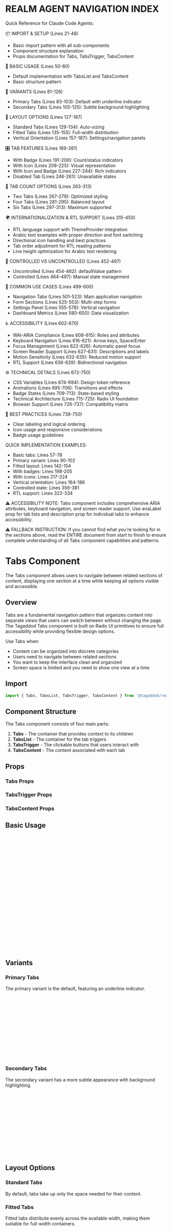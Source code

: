 
<Meta of={TabsStories} />


REALM AGENT NAVIGATION INDEX
=============================
Quick Reference for Claude Code Agents:

📦 IMPORT & SETUP (Lines 21-48)
- Basic import pattern with all sub-components
- Component structure explanation
- Props documentation for Tabs, TabsTrigger, TabsContent

🎯 BASIC USAGE (Lines 50-80)
- Default implementation with TabsList and TabsContent
- Basic structure pattern

🎨 VARIANTS (Lines 81-126)
- Primary Tabs (Lines 83-103): Default with underline indicator
- Secondary Tabs (Lines 105-125): Subtle background highlighting

📐 LAYOUT OPTIONS (Lines 127-187)
- Standard Tabs (Lines 129-134): Auto-sizing
- Fitted Tabs (Lines 135-155): Full-width distribution
- Vertical Orientation (Lines 157-187): Settings/navigation panels

🎛️ TAB FEATURES (Lines 189-261)
- With Badge (Lines 191-206): Count/status indicators
- With Icon (Lines 208-225): Visual representation
- With Icon and Badge (Lines 227-244): Rich indicators
- Disabled Tab (Lines 246-261): Unavailable states

🔢 TAB COUNT OPTIONS (Lines 263-313)
- Two Tabs (Lines 267-279): Optimized styling
- Four Tabs (Lines 281-295): Balanced layout
- Six Tabs (Lines 297-313): Maximum supported

🌍 INTERNATIONALIZATION & RTL SUPPORT (Lines 315-450)
- RTL language support with ThemeProvider integration
- Arabic text examples with proper direction and font switching  
- Directional icon handling and best practices
- Tab order adjustment for RTL reading patterns
- Line height optimization for Arabic text rendering

🔄 CONTROLLED VS UNCONTROLLED (Lines 452-497)
- Uncontrolled (Lines 454-462): defaultValue pattern
- Controlled (Lines 464-497): Manual state management

💼 COMMON USE CASES (Lines 499-600)
- Navigation Tabs (Lines 501-523): Main application navigation
- Form Sections (Lines 525-553): Multi-step forms
- Settings Panel (Lines 555-578): Vertical navigation
- Dashboard Metrics (Lines 580-600): Data visualization

♿ ACCESSIBILITY (Lines 602-670)
- WAI-ARIA Compliance (Lines 608-615): Roles and attributes
- Keyboard Navigation (Lines 616-621): Arrow keys, Space/Enter
- Focus Management (Lines 622-626): Automatic panel focus
- Screen Reader Support (Lines 627-631): Descriptions and labels
- Motion Sensitivity (Lines 632-635): Reduced motion support
- RTL Support (Lines 636-639): Bidirectional navigation

⚙️ TECHNICAL DETAILS (Lines 672-750)
- CSS Variables (Lines 674-694): Design token reference
- Animations (Lines 695-706): Transitions and effects
- Badge States (Lines 709-713): State-based styling
- Technical Architecture (Lines 715-725): Radix UI foundation
- Browser Support (Lines 726-737): Compatibility matrix

🎯 BEST PRACTICES (Lines 738-750)
- Clear labeling and logical ordering
- Icon usage and responsive considerations
- Badge usage guidelines

QUICK IMPLEMENTATION EXAMPLES:
- Basic tabs: Lines 57-78
- Primary variant: Lines 90-102
- Fitted layout: Lines 142-154
- With badges: Lines 198-205
- With icons: Lines 217-224
- Vertical orientation: Lines 164-186
- Controlled state: Lines 356-381
- RTL support: Lines 322-334

⚠️ ACCESSIBILITY NOTE:
Tabs component includes comprehensive ARIA attributes, keyboard navigation, and screen reader support. Use ariaLabel prop for tab lists and description prop for individual tabs to enhance accessibility.

⚠️ FALLBACK INSTRUCTION:
If you cannot find what you're looking for in the sections above, 
read the ENTIRE document from start to finish to ensure complete 
understanding of all Tabs component capabilities and patterns.


# Tabs Component

The Tabs component allows users to navigate between related sections of content, displaying one section at a time while keeping all options visible and accessible.

## Overview

Tabs are a fundamental navigation pattern that organizes content into separate views that users can switch between without changing the page. The Tagaddod Tabs component is built on Radix UI primitives to ensure full accessibility while providing flexible design options.

Use Tabs when:
- Content can be organized into discrete categories
- Users need to navigate between related sections
- You want to keep the interface clean and organized
- Screen space is limited and you need to show one view at a time

## Import

```jsx
import { Tabs, TabsList, TabsTrigger, TabsContent } from '@tagaddod/react';
```

## Component Structure

The Tabs component consists of four main parts:

1. **Tabs** - The container that provides context to its children
2. **TabsList** - The container for the tab triggers
3. **TabsTrigger** - The clickable buttons that users interact with
4. **TabsContent** - The content associated with each tab

## Props

### Tabs Props

<ArgTypes of={Tabs} />

### TabsTrigger Props

<ArgTypes of={TabsTrigger} />

### TabsContent Props

<ArgTypes of={TabsContent} />

## Basic Usage

<Canvas of={TabsStories.Default} />

```jsx
import { Tabs, TabsList, TabsTrigger, TabsContent } from '@tagaddod/react';

<Tabs defaultValue="tab1" ariaLabel="Content tabs">
  <TabsList>
    <TabsTrigger value="tab1">Tab 1</TabsTrigger>
    <TabsTrigger value="tab2">Tab 2</TabsTrigger>
    <TabsTrigger value="tab3">Tab 3</TabsTrigger>
  </TabsList>
  <TabsContent value="tab1">
    <div style={{ padding: '16px', backgroundColor: '#f9fafb', borderRadius: '8px' }}>
      Tab one content
    </div>
  </TabsContent>
  <TabsContent value="tab2">
    <div style={{ padding: '16px', backgroundColor: '#f9fafb', borderRadius: '8px' }}>
      Tab two content
    </div>
  </TabsContent>
  <TabsContent value="tab3">
    <div style={{ padding: '16px', backgroundColor: '#f9fafb', borderRadius: '8px' }}>
      Tab three content
    </div>
  </TabsContent>
</Tabs>
```

## Variants

### Primary Tabs

The primary variant is the default, featuring an underline indicator.

<Canvas of={TabsStories.Primary} />

```jsx
<Tabs variant="primary" defaultValue="tab1" ariaLabel="Primary tabs example">
  <TabsList>
    <TabsTrigger value="tab1">Tab 1</TabsTrigger>
    <TabsTrigger value="tab2">Tab 2</TabsTrigger>
    <TabsTrigger value="tab3">Tab 3</TabsTrigger>
  </TabsList>
  <TabsContent value="tab1">
    <div style={{ padding: '16px', backgroundColor: '#f9fafb', borderRadius: '8px' }}>
      Primary variant - Tab one content
    </div>
  </TabsContent>
  {/* Other tab contents */}
</Tabs>
```

### Secondary Tabs

The secondary variant has a more subtle appearance with background highlighting.

<Canvas of={TabsStories.Secondary} />

```jsx
<Tabs variant="secondary" defaultValue="tab1" ariaLabel="Secondary tabs example">
  <TabsList>
    <TabsTrigger value="tab1">Tab 1</TabsTrigger>
    <TabsTrigger value="tab2">Tab 2</TabsTrigger>
    <TabsTrigger value="tab3">Tab 3</TabsTrigger>
  </TabsList>
  <TabsContent value="tab1">
    <div style={{ padding: '16px', backgroundColor: '#f9fafb', borderRadius: '8px' }}>
      Secondary variant - Tab one content
    </div>
  </TabsContent>
  {/* Other tab contents */}
</Tabs>
```

## Layout Options

### Standard Tabs

By default, tabs take up only the space needed for their content.

<Canvas of={TabsStories.Default} />

### Fitted Tabs

Fitted tabs distribute evenly across the available width, making them suitable for full-width containers.

<Canvas of={TabsStories.Fitted} />

```jsx
<Tabs fitted defaultValue="tab1" ariaLabel="Fitted tabs example">
  <TabsList>
    <TabsTrigger value="tab1">Tab 1</TabsTrigger>
    <TabsTrigger value="tab2">Tab 2</TabsTrigger>
    <TabsTrigger value="tab3">Tab 3</TabsTrigger>
  </TabsList>
  <TabsContent value="tab1">
    <div style={{ padding: '16px', backgroundColor: '#f9fafb', borderRadius: '8px' }}>
      Fitted tabs - Tab one content
    </div>
  </TabsContent>
  {/* Other tab contents */}
</Tabs>
```

### Vertical Orientation

For certain interfaces, tabs can be displayed vertically.

<Canvas of={TabsStories.VerticalOrientation} />

```jsx
<Tabs 
  orientation="vertical" 
  variant="secondary"
  defaultValue="tab1" 
  ariaLabel="Vertical tabs example"
>
  <div style={{ display: 'flex', gap: '20px' }}>
    <TabsList style={{ flexDirection: 'column', alignItems: 'flex-start' }}>
      <TabsTrigger value="tab1">Account</TabsTrigger>
      <TabsTrigger value="tab2">Security</TabsTrigger>
      <TabsTrigger value="tab3">Notifications</TabsTrigger>
    </TabsList>
    <div style={{ flex: 1 }}>
      <TabsContent value="tab1">
        <div style={{ padding: '16px', backgroundColor: '#f9fafb', borderRadius: '8px', minHeight: '150px' }}>
          <h3>Account Settings</h3>
          <p>Manage your account information.</p>
        </div>
      </TabsContent>
      {/* Other tab contents */}
    </div>
  </div>
</Tabs>
```

## Tab Features

### With Badge

Add badges to indicate counts or status.

<Canvas of={TabsStories.WithBadge} />

```jsx
<Tabs defaultValue="tab1" ariaLabel="Tabs with badge">
  <TabsList>
    <TabsTrigger value="tab1">Tab 1</TabsTrigger>
    <TabsTrigger value="tab2" badge="3">Tab 2</TabsTrigger>
    <TabsTrigger value="tab3">Tab 3</TabsTrigger>
  </TabsList>
  {/* Tab contents */}
</Tabs>
```

### With Icon

Include icons to visually represent tab content.

<Canvas of={TabsStories.WithIcon} />

```jsx
import { IconHome, IconUser, IconSettings } from '@tabler/icons-react';

<Tabs defaultValue="tab1" ariaLabel="Tabs with icons">
  <TabsList>
    <TabsTrigger value="tab1" icon={<IconHome size={18} />}>Home</TabsTrigger>
    <TabsTrigger value="tab2" icon={<IconUser size={18} />}>Profile</TabsTrigger>
    <TabsTrigger value="tab3" icon={<IconSettings size={18} />}>Settings</TabsTrigger>
  </TabsList>
  {/* Tab contents */}
</Tabs>
```

### With Icon and Badge

Combine icons and badges for rich tab indicators.

<Canvas of={TabsStories.WithIconAndBadge} />

```jsx
import { IconHome, IconBell, IconSettings } from '@tabler/icons-react';

<Tabs defaultValue="tab1" ariaLabel="Tabs with icons and badge">
  <TabsList>
    <TabsTrigger value="tab1" icon={<IconHome size={18} />}>Home</TabsTrigger>
    <TabsTrigger value="tab2" icon={<IconBell size={18} />} badge="5">Notifications</TabsTrigger>
    <TabsTrigger value="tab3" icon={<IconSettings size={18} />}>Settings</TabsTrigger>
  </TabsList>
  {/* Tab contents */}
</Tabs>
```

### Disabled Tab

Disable specific tabs that are currently unavailable.

<Canvas of={TabsStories.DisabledTab} />

```jsx
<Tabs defaultValue="tab1" ariaLabel="Tabs with disabled tab">
  <TabsList>
    <TabsTrigger value="tab1">Tab 1</TabsTrigger>
    <TabsTrigger value="tab2" disabled>Tab 2 (Disabled)</TabsTrigger>
    <TabsTrigger value="tab3">Tab 3</TabsTrigger>
  </TabsList>
  {/* Tab contents */}
</Tabs>
```

## Tab Count Options

The Tabs component supports 2-6 tabs with optimized styling for each configuration.

### Two Tabs

<Canvas of={TabsStories.Count2} />

```jsx
<Tabs count={2} defaultValue="tab1">
  <TabsList>
    <TabsTrigger value="tab1">Tab 1</TabsTrigger>
    <TabsTrigger value="tab2">Tab 2</TabsTrigger>
  </TabsList>
  {/* Tab contents */}
</Tabs>
```

### Four Tabs

<Canvas of={TabsStories.Count4} />

```jsx
<Tabs count={4} defaultValue="tab1">
  <TabsList>
    <TabsTrigger value="tab1">Tab 1</TabsTrigger>
    <TabsTrigger value="tab2">Tab 2</TabsTrigger>
    <TabsTrigger value="tab3">Tab 3</TabsTrigger>
    <TabsTrigger value="tab4">Tab 4</TabsTrigger>
  </TabsList>
  {/* Tab contents */}
</Tabs>
```

### Six Tabs

<Canvas of={TabsStories.Count6} />

```jsx
<Tabs count={6} defaultValue="tab1">
  <TabsList>
    <TabsTrigger value="tab1">Tab 1</TabsTrigger>
    <TabsTrigger value="tab2">Tab 2</TabsTrigger>
    <TabsTrigger value="tab3">Tab 3</TabsTrigger>
    <TabsTrigger value="tab4">Tab 4</TabsTrigger>
    <TabsTrigger value="tab5">Tab 5</TabsTrigger>
    <TabsTrigger value="tab6">Tab 6</TabsTrigger>
  </TabsList>
  {/* Tab contents */}
</Tabs>
```

## Internationalization and RTL Support

The Tabs component provides comprehensive Right-to-Left (RTL) language support when used with the `ThemeProvider`. This includes automatic font switching, proper icon positioning, tab order adjustment, and directional icon handling.

### Using with ThemeProvider

For full RTL support, wrap your application with `ThemeProvider`:

```jsx
import { ThemeProvider, Tabs, TabsList, TabsTrigger, TabsContent } from '@tagaddod-design/react';
import { IconUser, IconSettings } from '@tabler/icons-react';

function App() {
  return (
    <ThemeProvider defaultDirection="rtl" defaultLocale="ar">
      <Tabs defaultValue="profile" ariaLabel="Navigation tabs">
        <TabsList>
          <TabsTrigger value="profile" icon={<IconUser size={18} />}>
            الملف الشخصي
          </TabsTrigger>
          <TabsTrigger value="settings" icon={<IconSettings size={18} />}>
            الإعدادات
          </TabsTrigger>
        </TabsList>
        <TabsContent value="profile">
          <div style={{ padding: '16px', backgroundColor: '#f9fafb', borderRadius: '8px' }}>
            محتوى الملف الشخصي
          </div>
        </TabsContent>
        <TabsContent value="settings">
          <div style={{ padding: '16px', backgroundColor: '#f9fafb', borderRadius: '8px' }}>
            محتوى الإعدادات
          </div>
        </TabsContent>
      </Tabs>
    </ThemeProvider>
  );
}
```

### Automatic RTL Adjustments

When RTL is enabled via ThemeProvider or the `dir` prop, the Tabs component automatically:

1. **Font Switching**: Changes from Outfit (English) to Tajawal (Arabic) font
2. **Tab Order**: Adjusts visual order of tabs for RTL reading direction
3. **Icon Positioning**: Positions tab icons correctly in RTL layouts
4. **Line Height**: Applies appropriate line height for Arabic text rendering (`--t-line-height-arabic`)
5. **Content Direction**: Ensures tab content follows RTL text direction
6. **Active Indicator**: Adjusts active tab indicator positioning for RTL
7. **Badge Positioning**: Properly positions badges in RTL tab layouts

<Canvas of={TabsStories.RTL} />

```jsx
<Tabs dir="rtl" defaultValue="tab1" ariaLabel="RTL tabs example">
  <TabsList>
    <TabsTrigger value="tab1" icon={<IconHome size={18} />}>الرئيسية</TabsTrigger>
    <TabsTrigger value="tab2" icon={<IconUser size={18} />} badge="3">الملف الشخصي</TabsTrigger>
    <TabsTrigger value="tab3" icon={<IconSettings size={18} />}>الإعدادات</TabsTrigger>
  </TabsList>
  <TabsContent value="tab1">
    <div style={{ padding: '16px', backgroundColor: '#f9fafb', borderRadius: '8px' }}>
      محتوى التبويب الأول
    </div>
  </TabsContent>
  {/* Other tab contents */}
</Tabs>
```

### Directional Icon Handling

**Important**: When using directional icons in tabs (like navigation arrows, chevrons), choose appropriate icons based on direction:

```jsx
import { useTheme } from '@tagaddod-design/react';
import { IconArrowLeft, IconArrowRight, IconChevronLeft, IconChevronRight } from '@tabler/icons-react';

function DirectionalTabs() {
  const { isRTL } = useTheme();
  
  const NextIcon = isRTL ? IconChevronLeft : IconChevronRight;
  const PrevIcon = isRTL ? IconChevronRight : IconChevronLeft;
  
  return (
    <Tabs defaultValue="current" ariaLabel="Navigation tabs">
      <TabsList>
        <TabsTrigger value="previous" icon={<PrevIcon size={18} />}>
          {isRTL ? 'السابق' : 'Previous'}
        </TabsTrigger>
        <TabsTrigger value="current">
          {isRTL ? 'الحالي' : 'Current'}
        </TabsTrigger>
        <TabsTrigger value="next" icon={<NextIcon size={18} />}>
          {isRTL ? 'التالي' : 'Next'}
        </TabsTrigger>
      </TabsList>
      <TabsContent value="previous">
        <div style={{ padding: '16px', backgroundColor: '#f9fafb', borderRadius: '8px' }}>
          {isRTL ? 'محتوى الصفحة السابقة' : 'Previous page content'}
        </div>
      </TabsContent>
      <TabsContent value="current">
        <div style={{ padding: '16px', backgroundColor: '#f9fafb', borderRadius: '8px' }}>
          {isRTL ? 'محتوى الصفحة الحالية' : 'Current page content'}
        </div>
      </TabsContent>
      <TabsContent value="next">
        <div style={{ padding: '16px', backgroundColor: '#f9fafb', borderRadius: '8px' }}>
          {isRTL ? 'محتوى الصفحة التالية' : 'Next page content'}
        </div>
      </TabsContent>
    </Tabs>
  );
}
```

### RTL Tab Navigation Patterns

For complex tab navigation with multiple levels:

```jsx
import { useTheme } from '@tagaddod-design/react';
import { IconFolder, IconFile, IconArrowLeft, IconArrowRight } from '@tabler/icons-react';

function RTLNavigationTabs() {
  const { isRTL } = useTheme();
  
  return (
    <Tabs defaultValue="files" variant="secondary" ariaLabel="File browser tabs">
      <TabsList>
        <TabsTrigger 
          value="folders" 
          icon={<IconFolder size={18} />}
          description={isRTL ? 'عرض المجلدات' : 'View folders'}
        >
          {isRTL ? 'المجلدات' : 'Folders'}
        </TabsTrigger>
        <TabsTrigger 
          value="files" 
          icon={<IconFile size={18} />}
          badge="12"
          description={isRTL ? 'عرض الملفات' : 'View files'}
        >
          {isRTL ? 'الملفات' : 'Files'}
        </TabsTrigger>
        <TabsTrigger 
          value="recent"
          description={isRTL ? 'العناصر الأخيرة' : 'Recently accessed items'}
        >
          {isRTL ? 'الأخيرة' : 'Recent'}
        </TabsTrigger>
      </TabsList>
      <TabsContent value="folders">
        <div style={{ 
          padding: '16px', 
          backgroundColor: '#f9fafb', 
          borderRadius: '8px',
          textAlign: isRTL ? 'right' : 'left',
          direction: isRTL ? 'rtl' : 'ltr'
        }}>
          <h4>{isRTL ? 'إدارة المجلدات' : 'Folder Management'}</h4>
          <p>{isRTL ? 'عرض وتنظيم المجلدات الخاصة بك.' : 'View and organize your folders.'}</p>
        </div>
      </TabsContent>
      <TabsContent value="files">
        <div style={{ 
          padding: '16px', 
          backgroundColor: '#f9fafb', 
          borderRadius: '8px',
          textAlign: isRTL ? 'right' : 'left',
          direction: isRTL ? 'rtl' : 'ltr'
        }}>
          <h4>{isRTL ? 'إدارة الملفات' : 'File Management'}</h4>
          <p>{isRTL ? 'عرض وتحرير ملفاتك المحفوظة.' : 'View and edit your saved files.'}</p>
        </div>
      </TabsContent>
      <TabsContent value="recent">
        <div style={{ 
          padding: '16px', 
          backgroundColor: '#f9fafb', 
          borderRadius: '8px',
          textAlign: isRTL ? 'right' : 'left',
          direction: isRTL ? 'rtl' : 'ltr'
        }}>
          <h4>{isRTL ? 'العناصر الأخيرة' : 'Recent Items'}</h4>
          <p>{isRTL ? 'العناصر التي تم الوصول إليها مؤخراً.' : 'Items you\'ve accessed recently.'}</p>
        </div>
      </TabsContent>
    </Tabs>
  );
}
```

### RTL Best Practices

1. **Always use ThemeProvider** for proper RTL support and automatic font switching
2. **Consider tab order** - tabs should follow RTL reading direction when appropriate
3. **Use appropriate directional icons** in tab labels and avoid purely decorative arrows
4. **Test tab navigation** - ensure keyboard navigation (arrow keys) works correctly in RTL
5. **Verify content alignment** - tab content should align properly and respect RTL text direction
6. **Consider tab width** - Arabic labels may require different spacing due to character width
7. **Badge positioning** - ensure badges don't interfere with RTL text flow
8. **Icon spacing** - verify proper spacing between icons and text in RTL layouts

## Controlled vs Uncontrolled

### Uncontrolled

Use the `defaultValue` prop for uncontrolled tabs.

```jsx
<Tabs defaultValue="tab1">
  {/* Tabs content */}
</Tabs>
```

### Controlled

For more control, manage the state yourself and use the `value` and `onValueChange` props.

```jsx
import { useState } from 'react';

function ControlledTabs() {
  const [activeTab, setActiveTab] = useState('tab1');
  
  return (
    <Tabs 
      value={activeTab} 
      onValueChange={setActiveTab}
    >
      <TabsList>
        <TabsTrigger value="tab1">Tab 1</TabsTrigger>
        <TabsTrigger value="tab2">Tab 2</TabsTrigger>
        <TabsTrigger value="tab3">Tab 3</TabsTrigger>
      </TabsList>
      <TabsContent value="tab1">Tab 1 Content</TabsContent>
      <TabsContent value="tab2">Tab 2 Content</TabsContent>
      <TabsContent value="tab3">Tab 3 Content</TabsContent>
      
      <div style={{ marginTop: '16px' }}>
        <p>Current tab: {activeTab}</p>
        <button onClick={() => setActiveTab('tab1')}>Go to Tab 1</button>
        <button onClick={() => setActiveTab('tab2')}>Go to Tab 2</button>
        <button onClick={() => setActiveTab('tab3')}>Go to Tab 3</button>
      </div>
    </Tabs>
  );
}
```

## Common Use Cases

### Navigation Tabs

<Canvas of={TabsStories.CommonUseCases} />

```jsx
import { IconHome, IconUser, IconMessage, IconSettings } from '@tabler/icons-react';

<Tabs defaultValue="home" variant="primary" fitted ariaLabel="Main navigation">
  <TabsList>
    <TabsTrigger value="home" icon={<IconHome size={18} />} description="View your dashboard">Home</TabsTrigger>
    <TabsTrigger value="profile" icon={<IconUser size={18} />} description="View and edit your profile">Profile</TabsTrigger>
    <TabsTrigger value="messages" icon={<IconMessage size={18} />} badge="3" description="Read your messages">Messages</TabsTrigger>
    <TabsTrigger value="settings" icon={<IconSettings size={18} />} description="Configure your account settings">Settings</TabsTrigger>
  </TabsList>
  <TabsContent value="home">
    <div style={{ padding: '16px', backgroundColor: '#f9fafb', borderRadius: '8px' }}>
      <h4>Welcome to the Dashboard</h4>
      <p>This is the main view of your application.</p>
    </div>
  </TabsContent>
  {/* Other tab contents */}
</Tabs>
```

### Form Sections

Organize multi-step forms into logical sections.

```jsx
<Tabs defaultValue="personal" variant="secondary" ariaLabel="Registration form sections">
  <TabsList>
    <TabsTrigger value="personal" description="Fill in personal information">Personal Info</TabsTrigger>
    <TabsTrigger value="address" description="Fill in address details">Address</TabsTrigger>
    <TabsTrigger value="payment" description="Add payment information">Payment</TabsTrigger>
  </TabsList>
  <TabsContent value="personal">
    <div style={{ padding: '16px', backgroundColor: '#f9fafb', borderRadius: '8px' }}>
      <h4>Personal Information</h4>
      <form>
        <label htmlFor="name">Full Name</label>
        <input id="name" name="name" type="text" />
        
        <label htmlFor="email">Email</label>
        <input id="email" name="email" type="email" />
        
        <label htmlFor="phone">Phone</label>
        <input id="phone" name="phone" type="tel" />
      </form>
    </div>
  </TabsContent>
  {/* Other form sections */}
</Tabs>
```

### Settings Panel with Vertical Tabs

Create a vertical navigation panel for settings.

```jsx
<Tabs defaultValue="account" variant="secondary" orientation="vertical" ariaLabel="Settings navigation">
  <div style={{ display: 'flex', gap: '20px' }}>
    <TabsList style={{ flexDirection: 'column', alignItems: 'flex-start' }}>
      <TabsTrigger value="account" icon={<IconUser size={18} />} description="Manage account settings">Account</TabsTrigger>
      <TabsTrigger value="security" icon={<IconSettings size={18} />} description="Adjust security options">Security</TabsTrigger>
      <TabsTrigger value="notifications" icon={<IconBell size={18} />} badge="2" description="Configure notifications">Notifications</TabsTrigger>
    </TabsList>
    <div style={{ flex: 1 }}>
      <TabsContent value="account">
        <div style={{ padding: '16px', backgroundColor: '#f9fafb', borderRadius: '8px', minHeight: '200px' }}>
          <h4>Account Settings</h4>
          <p>Manage your account information, profile picture, and personal details.</p>
        </div>
      </TabsContent>
      {/* Other tab contents */}
    </div>
  </div>
</Tabs>
```

### Dashboard Metrics

Display different metrics in a dashboard.

```jsx
<Tabs defaultValue="overview" fitted ariaLabel="Dashboard metrics">
  <TabsList>
    <TabsTrigger value="overview">Overview</TabsTrigger>
    <TabsTrigger value="sales">Sales</TabsTrigger>
    <TabsTrigger value="traffic" badge="↑12%">Traffic</TabsTrigger>
    <TabsTrigger value="conversion">Conversion</TabsTrigger>
  </TabsList>
  <TabsContent value="overview">
    <div style={{ padding: '16px', backgroundColor: '#f9fafb', borderRadius: '8px' }}>
      <h4>Dashboard Overview</h4>
      {/* Overview metrics and charts */}
    </div>
  </TabsContent>
  {/* Other metric contents */}
</Tabs>
```

## Accessibility

<Canvas of={TabsStories.AccessibilityFeatures} />

The Tabs component follows accessibility best practices:

- **WAI-ARIA Compliance**: Uses appropriate ARIA roles, states, and properties:
  - `role="tablist"` for the tab container
  - `role="tab"` for individual tabs
  - `role="tabpanel"` for tab content
  - `aria-selected` to indicate the selected tab
  - `aria-controls` to associate tabs with their panels
  - `aria-labelledby` to associate panels with their tabs

- **Keyboard Navigation**:
  - `Tab` to move focus to the tab list
  - `Arrow keys` to navigate between tabs
  - `Space/Enter` to select a tab
  - `Home/End` to jump to the first/last tab

- **Focus Management**:
  - When a tab is activated, focus automatically moves to the associated panel
  - Clear focus indicators for keyboard users
  - Proper tab order for logical navigation

- **Screen Reader Support**:
  - Each tab can include a `description` for additional screen reader context
  - Proper labeling of the tab list with `ariaLabel` or `ariaLabelledby` 
  - Appropriate announcement of tab selection changes

- **Motion Sensitivity**:
  - Animations respect the `prefers-reduced-motion` setting
  - Subtle transitions that don't cause distraction

- **RTL Support**:
  - Full right-to-left language support
  - Appropriate arrow key direction reversal in RTL mode

Example with accessible description for screen readers:

```jsx
<Tabs 
  defaultValue="account" 
  variant="primary" 
  ariaLabel="Account management tabs"
>
  <TabsList>
    <TabsTrigger 
      value="account" 
      description="View and edit your account information"
    >
      Account Info
    </TabsTrigger>
    <TabsTrigger 
      value="password" 
      description="Change your account password"
    >
      Password
    </TabsTrigger>
    <TabsTrigger 
      value="preferences" 
      description="Manage your email and notification settings"
    >
      Preferences
    </TabsTrigger>
  </TabsList>
  {/* Tab contents */}
</Tabs>
```

## Implementation Details

### CSS Variables

The Tabs component uses the following token CSS variables:

| Variable | Purpose |
|----------|---------|
| `--t-space-*` | Padding and spacing |
| `--t-font-family-primary` | Font family |
| `--t-font-size-*` | Font sizes for different elements |
| `--t-font-weight-*` | Font weights |
| `--t-color-text-*` | Text colors |
| `--t-color-border-*` | Border colors |
| `--t-color-surface-*` | Background colors |
| `--t-color-fill-*` | Brand colors |
| `--t-color-badge-*` | Badge colors |
| `--t-border-radius-*` | Border radius |
| `--t-duration-*` | Animation duration |
| `--t-easing-*` | Animation timing functions |
| `--t-line-height-arabic` | Line height for Arabic text |
| `--t-line-height-english` | Line height for English text |

### Animations

The Tabs component includes several animations that enhance the user experience:

- **Tab Indicator**: The active indicator smoothly transitions between tabs
- **Content Fade**: Tab content fades in when activated
- **Hover Effects**: Subtle background and color changes on hover
- **Selection Animation**: Smooth transitions when a tab is selected
- **Badge State Changes**: Badge appearance changes with tab states

All animations respect the user's `prefers-reduced-motion` setting.

<Canvas of={TabsStories.AnimationShowcase} />

### Badge States

Badge styling changes based on the tab state:

<Canvas of={TabsStories.BadgeStatesShowcase} />

### Technical Architecture

The Tabs component is built on Radix UI's primitives and includes:

- **State Management**: Tab selection state
- **Event Handling**: Click handlers and keyboard interactions
- **Composition**: Multiple sub-components (TabsList, TabsTrigger, TabsContent)
- **Styling**: CSS modules with proper scoping
- **Accessibility**: ARIA attributes and keyboard navigation
- **Internationalization**: RTL support and dynamic line height

### Browser Support

The Tabs component is compatible with all modern browsers:

- Chrome (latest)
- Firefox (latest)
- Safari (latest)
- Edge (latest)
- Mobile browsers (iOS Safari, Android Chrome)

RTL language support works across all supported browsers.

## Best Practices

1. **Use clear labels**: Keep tab labels short and descriptive
2. **Include icons**: When appropriate, use icons to enhance recognition
3. **Order logically**: Arrange tabs in a logical sequence or priority order
4. **Limit tab count**: Aim for 2-6 tabs; use other navigation for more options
5. **Match content height**: Try to keep content panels a similar height to prevent jarring layout shifts
6. **Maintain context**: Ensure users don't lose their place when switching tabs
7. **Preserve state**: When using controlled tabs, preserve content state between tab switches
8. **Be responsive**: Consider how tabs will behave on different screen sizes
9. **Badge appropriately**: Use badges for counts or status indicators, not decorative purposes
10. **Horizontal vs vertical**: Choose horizontal tabs for top-level navigation and vertical tabs for settings or sections with many options

